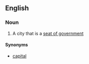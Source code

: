 ==English==

===Noun===
{{en-noun|sg=[[capital]] [[city]]|pl=capital cities}}

# A city that is a [[seat of government]]

====Synonyms====
*[[capital]]